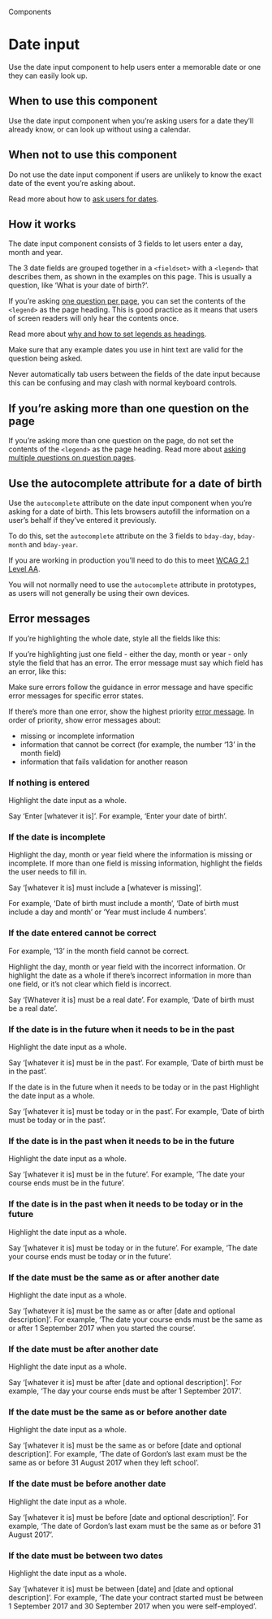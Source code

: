 
<Meta title="Components/Date input" />

<Hint>Components</Hint>

# Date input

Use the date input component to help users enter a memorable date or one they can easily look up.

<Canvas>
  <Story of={DateInputStories.primary} />
</Canvas>

## When to use this component

Use the date input component when you’re asking users for a date they’ll already know, or can look up without using a calendar.

## When not to use this component

Do not use the date input component if users are unlikely to know the exact date of the event you’re asking about.

Read more about how to <a class="govuk-link" href="https://design-system.service.gov.uk/patterns/dates/">ask users for dates</a>.

## How it works

The date input component consists of 3 fields to let users enter a day, month and year.

The 3 date fields are grouped together in a `<fieldset>` with a `<legend>` that describes them, as shown in the examples on this page. This is usually a question, like ‘What is your date of birth?’.

If you’re asking <a class="govuk-link" href="https://design-system.service.gov.uk/patterns/question-pages/#start-by-asking-one-question-per-page">one question per page</a>, you can set the contents of the `<legend>` as the page heading. This is good practice as it means that users of screen readers will only hear the contents once.

Read more about <a class="govuk-link" href="https://design-system.service.gov.uk/get-started/labels-legends-headings/">why and how to set legends as headings</a>.

Make sure that any example dates you use in hint text are valid for the question being asked.

<Canvas>
  <Story of={DateInputStories.primary} />
</Canvas>

Never automatically tab users between the fields of the date input because this can be confusing and may clash with normal keyboard controls.

## If you’re asking more than one question on the page

If you’re asking more than one question on the page, do not set the contents of the `<legend>` as the page heading. Read more about <a class="govuk-link" href="https://design-system.service.gov.uk/patterns/question-pages/#asking-multiple-questions-on-a-page">asking multiple questions on question pages</a>.

<Canvas>
  <Story of={DateInputStories.twoQuestions} />
</Canvas>

## Use the autocomplete attribute for a date of birth

Use the `autocomplete` attribute on the date input component when you’re asking for a date of birth. This lets browsers autofill the information on a user’s behalf if they’ve entered it previously.

To do this, set the `autocomplete` attribute on the 3 fields to `bday-day`, `bday-month` and `bday-year`.

<Canvas>
  <Story of={DateInputStories.birthday} />
</Canvas>

If you are working in production you’ll need to do this to meet <a class="govuk-link" href="https://www.w3.org/WAI/WCAG21/Understanding/identify-input-purpose.html">WCAG 2.1 Level AA</a>.

You will not normally need to use the `autocomplete` attribute in prototypes, as users will not generally be using their own devices.

<Canvas>
  <Story of={DateInputStories.primary} />
</Canvas>

## Error messages

If you’re highlighting the whole date, style all the fields like this:

<Canvas>
  <Story of={DateInputStories.errorExample} />
</Canvas>

If you’re highlighting just one field - either the day, month or year - only style the field that has an error. The error message must say which field has an error, like this:

<Canvas>
  <Story of={DateInputStories.errorExampleYear} />
</Canvas>

Make sure errors follow the guidance in error message and have specific error messages for specific error states.

If there’s more than one error, show the highest priority <a class="govuk-link" href="https://design-system.service.gov.uk/components/error-message/">error message</a>. In order of priority, show error messages about:

- missing or incomplete information
- information that cannot be correct (for example, the number ‘13’ in the month field)
- information that fails validation for another reason

### If nothing is entered
Highlight the date input as a whole.

Say ‘Enter [whatever it is]’. For example, ‘Enter your date of birth’.

### If the date is incomplete
Highlight the day, month or year field where the information is missing or incomplete. If more than one field is missing information, highlight the fields the user needs to fill in.

Say ‘[whatever it is] must include a [whatever is missing]’.

For example, ‘Date of birth must include a month’, ‘Date of birth must include a day and month’ or ‘Year must include 4 numbers’.

### If the date entered cannot be correct
For example, ‘13’ in the month field cannot be correct.

Highlight the day, month or year field with the incorrect information. Or highlight the date as a whole if there’s incorrect information in more than one field, or it’s not clear which field is incorrect.

Say ‘[Whatever it is] must be a real date’. For example, ‘Date of birth must be a real date’.

### If the date is in the future when it needs to be in the past
Highlight the date input as a whole.

Say ‘[whatever it is] must be in the past’. For example, ‘Date of birth must be in the past’.

If the date is in the future when it needs to be today or in the past
Highlight the date input as a whole.

Say ‘[whatever it is] must be today or in the past’. For example, ‘Date of birth must be today or in the past’.

### If the date is in the past when it needs to be in the future
Highlight the date input as a whole.

Say ‘[whatever it is] must be in the future’. For example, ‘The date your course ends must be in the future’.

### If the date is in the past when it needs to be today or in the future
Highlight the date input as a whole.

Say ‘[whatever it is] must be today or in the future’. For example, ‘The date your course ends must be today or in the future’.

### If the date must be the same as or after another date
Highlight the date input as a whole.

Say ‘[whatever it is] must be the same as or after [date and optional description]’. For example, ‘The date your course ends must be the same as or after 1 September 2017 when you started the course’.

### If the date must be after another date
Highlight the date input as a whole.

Say ‘[whatever it is] must be after [date and optional description]’. For example, ‘The day your course ends must be after 1 September 2017’.

### If the date must be the same as or before another date
Highlight the date input as a whole.

Say ‘[whatever it is] must be the same as or before [date and optional description]’. For example, ‘The date of Gordon’s last exam must be the same as or before 31 August 2017 when they left school’.

### If the date must be before another date
Highlight the date input as a whole.

Say ‘[whatever it is] must be before [date and optional description]’. For example, ‘The date of Gordon’s last exam must be the same as or before 31 August 2017’.

### If the date must be between two dates
Highlight the date input as a whole.

Say ‘[whatever it is] must be between [date] and [date and optional description]’. For example, ‘The date your contract started must be between 1 September 2017 and 30 September 2017 when you were self-employed’.



